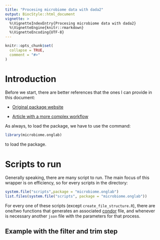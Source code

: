 ```yaml
---
title: "Procesing microbiome data with dada2"
output: BiocStyle::html_document
vignette: >
  %\VignetteIndexEntry{Procesing microbiome data with dada2}
  %\VignetteEngine{knitr::rmarkdown}
  %\VignetteEncoding{UTF-8}
---
```


```r
knitr::opts_chunk$set(
  collapse = TRUE,
  comment = "#>"
)
```

# Introduction

Before we start, there are better references that the ones I can provide in this document:

* [Original package website](https://benjjneb.github.io/dada2/)

* [Article with a more complex workflow](https://f1000research.com/articles/5-1492/v2)

As always, to load the package, we have to use the command:

```r
library(microbiome.onglab)
```

to load the package. 

# Scripts to run

Generally speaking, there are many script to run. The main focus of this wrapper is on efficiency, so for every scripts in the directory:

```r

system.file("scripts",package = "microbiome.onglab")
list.files(system.file("scripts", package = "microbiome.onglab"))

```

For every one of these scripts (except `create_file_structure.R`), there are one/two functions that generates an associated [condor](https://research.cs.wisc.edu/htcondor/) file, and whenever is necessary another `json` file with the parameters for that process. 

## Example with the filter and trim step








